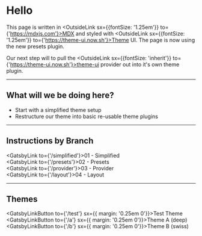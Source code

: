 

# Hello

This page is written in <OutsideLink sx={{fontSize: '1.25em'}} to={'https://mdxjs.com'}>MDX</OutsideLink> and styled with <OutsideLink sx={{fontSize: '1.25em'}} to={'https://theme-ui.now.sh'}>Theme UI</OutsideLink>. The page is now using the new presets plugin.

Our next step will to pull the <OutsideLink sx={{fontSize: 'inherit'}} to={'https://theme-ui.now.sh'}>theme-ui</OutsideLink> provider out into it's own theme plugin.

-----------------  

## What will we be doing here?

  * Start with a simplified theme setup
  * Restructure our theme into basic re-usable theme plugins
  
-----------------  

## Instructions by Branch


<GatsbyLink to={'/simplified'}>01 - Simplified</GatsbyLink><br />
<GatsbyLink to={'/presets'}>02 - Presets</GatsbyLink><br />
<GatsbyLink to={'/provider'}>03 - Provider</GatsbyLink><br />
<GatsbyLink to={'/layout'}>04 - Layout</GatsbyLink>

-----------------

## Themes

<GatsbyLinkButton to={'/test'} sx={{ margin: '0.25em 0'}}>Test Theme</GatsbyLinkButton><br />
<GatsbyLinkButton to={'/a'} sx={{ margin: '0.25em 0'}}>Theme A (deep)</GatsbyLinkButton><br />
<GatsbyLinkButton to={'/b'} sx={{ margin: '0.25em 0'}}>Theme B (swiss)</GatsbyLinkButton>
